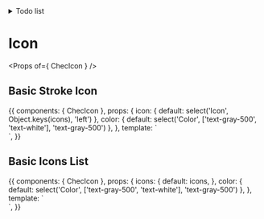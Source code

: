 
<Meta title="Components/Icon" component={ChecIcon} />

<details>
<summary>
Todo list
</summary>

- Implement custom size attribute 12px & 16px
- Import in tooltip to hover over each icon in icon list

</details>

# Icon

<Props of={ ChecIcon } />

## Basic Stroke Icon

<Preview>
  <Story name="Basic">
    {{
      components: {
        ChecIcon
      },
      props: {
        icon: {
          default: select('Icon', Object.keys(icons), 'left')
        },
        color: {
          default: select('Color', ['text-gray-500', 'text-white'], 'text-gray-500')
        },
      },
      template: `
        <div class="py-16 flex justify-center bg-gray-400">
          <chec-icon :icon="icon" class="w-3 h-3" :class="color" />
        </div>`,
    }}
  </Story>
</Preview>

## Basic Icons List

<Preview>
  <Story name="Basic Icons List">
    {{
      components: {
        ChecIcon
      },
      props: {
        icons: {
          default: icons,
        },
        color: {
          default: select('Color', ['text-gray-500', 'text-white'], 'text-gray-500')
        },
      },
      template: `
        <div class="py-16 flex justify-center bg-gray-400">
          <chec-icon v-for="(_, icon) in icons" :icon="icon" class="w-3 h-3" :class="color" v-tooltip.top="{text: icon}"/>
        </div>`,
    }}
  </Story>
</Preview>
